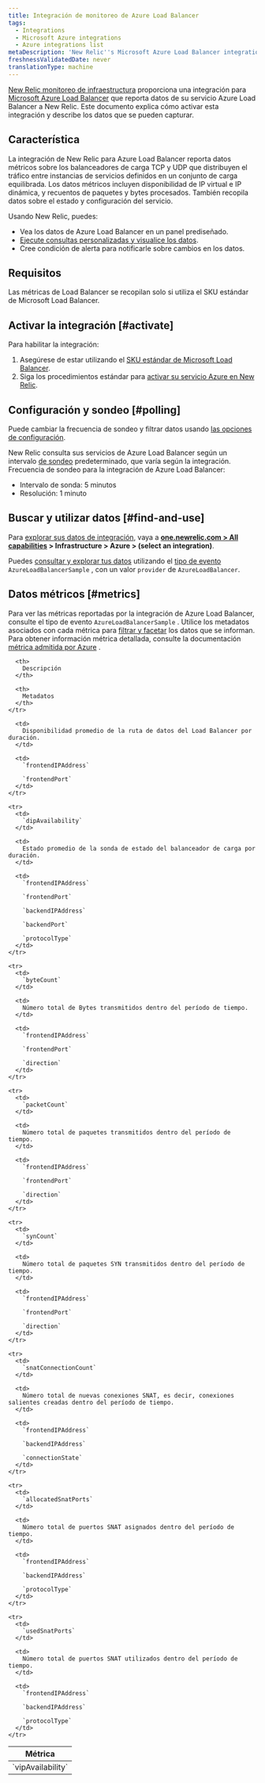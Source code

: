 ```yaml
---
title: Integración de monitoreo de Azure Load Balancer
tags:
  - Integrations
  - Microsoft Azure integrations
  - Azure integrations list
metaDescription: 'New Relic''s Microsoft Azure Load Balancer integration: what data it reports, and how to enable it.'
freshnessValidatedDate: never
translationType: machine
---
```


[New Relic monitoreo de infraestructura](/docs/infrastructure) proporciona una integración para [Microsoft Azure Load Balancer](https://docs.microsoft.com/en-us/azure/load-balancer/) que reporta datos de su servicio Azure Load Balancer a New Relic. Este documento explica cómo activar esta integración y describe los datos que se pueden capturar.

## Característica

La integración de New Relic para Azure Load Balancer reporta datos métricos sobre los balanceadores de carga TCP y UDP que distribuyen el tráfico entre instancias de servicios definidos en un conjunto de carga equilibrada. Los datos métricos incluyen disponibilidad de IP virtual e IP dinámica, y recuentos de paquetes y bytes procesados. También recopila datos sobre el estado y configuración del servicio.

Usando New Relic, puedes:

* Vea los datos de Azure Load Balancer en un panel prediseñado.
* [Ejecute consultas personalizadas y visualice los datos](/docs/using-new-relic/data/understand-data/query-new-relic-data).
* Cree condición de alerta para notificarle sobre cambios en los datos.

## Requisitos

Las métricas de Load Balancer se recopilan solo si utiliza el SKU estándar de Microsoft Load Balancer.

## Activar la integración [#activate]

Para habilitar la integración:

1. Asegúrese de estar utilizando el [SKU estándar de Microsoft Load Balancer](#requirements).
2. Siga los procedimientos estándar para [activar su servicio Azure en New Relic](/docs/infrastructure/microsoft-azure-integrations/getting-started/activate-azure-integrations).

## Configuración y sondeo [#polling]

Puede cambiar la frecuencia de sondeo y filtrar datos usando [las opciones de configuración](/docs/integrations/new-relic-integrations/getting-started/configure-polling-frequency-data-collection-cloud-integrations).

New Relic consulta sus servicios de Azure Load Balancer según un intervalo [de sondeo](/docs/integrations/microsoft-azure-integrations/getting-started/azure-integration-polling) predeterminado, que varía según la integración. Frecuencia de sondeo para la integración de Azure Load Balancer:

* Intervalo de sonda: 5 minutos
* Resolución: 1 minuto

## Buscar y utilizar datos [#find-and-use]

Para [explorar sus datos de integración](/docs/infrastructure/integrations/find-use-infrastructure-integration-data), vaya a <DNT>**[one.newrelic.com > All capabilities](https://one.newrelic.com/all-capabilities) > Infrastructure > Azure > (select an integration)**</DNT>.

Puedes [consultar y explorar tus datos](/docs/using-new-relic/data/understand-data/query-new-relic-data) utilizando el [tipo de evento](/docs/data-apis/understand-data/new-relic-data-types/#event-data) `AzureLoadBalancerSample` , con un valor `provider` de `AzureLoadBalancer`.

## Datos métricos [#metrics]

Para ver las métricas reportadas por la integración de Azure Load Balancer, consulte el tipo de evento `AzureLoadBalancerSample` . Utilice los metadatos asociados con cada métrica para [filtrar y facetar](/docs/infrastructure/integrations-getting-started/getting-started/understand-integration-data-data-types#metric) los datos que se informan. Para obtener información métrica detallada, consulte la documentación [métrica admitida por Azure](https://docs.microsoft.com/en-us/azure/azure-monitor/platform/metrics-supported#microsoftnetworkloadbalancers) .

<table>
  <thead>
    <tr>
      <th style={{ width: "250px" }}>
        Métrica
      </th>

      <th>
        Descripción
      </th>

      <th>
        Metadatos
      </th>
    </tr>
  </thead>

  <tbody>
    <tr>
      <td>
        `vipAvailability`
      </td>

      <td>
        Disponibilidad promedio de la ruta de datos del Load Balancer por duración.
      </td>

      <td>
        `frontendIPAddress`

        `frontendPort`
      </td>
    </tr>

    <tr>
      <td>
        `dipAvailability`
      </td>

      <td>
        Estado promedio de la sonda de estado del balanceador de carga por duración.
      </td>

      <td>
        `frontendIPAddress`

        `frontendPort`

        `backendIPAddress`

        `backendPort`

        `protocolType`
      </td>
    </tr>

    <tr>
      <td>
        `byteCount`
      </td>

      <td>
        Número total de Bytes transmitidos dentro del período de tiempo.
      </td>

      <td>
        `frontendIPAddress`

        `frontendPort`

        `direction`
      </td>
    </tr>

    <tr>
      <td>
        `packetCount`
      </td>

      <td>
        Número total de paquetes transmitidos dentro del período de tiempo.
      </td>

      <td>
        `frontendIPAddress`

        `frontendPort`

        `direction`
      </td>
    </tr>

    <tr>
      <td>
        `synCount`
      </td>

      <td>
        Número total de paquetes SYN transmitidos dentro del período de tiempo.
      </td>

      <td>
        `frontendIPAddress`

        `frontendPort`

        `direction`
      </td>
    </tr>

    <tr>
      <td>
        `snatConnectionCount`
      </td>

      <td>
        Número total de nuevas conexiones SNAT, es decir, conexiones salientes creadas dentro del período de tiempo.
      </td>

      <td>
        `frontendIPAddress`

        `backendIPAddress`

        `connectionState`
      </td>
    </tr>

    <tr>
      <td>
        `allocatedSnatPorts`
      </td>

      <td>
        Número total de puertos SNAT asignados dentro del período de tiempo.
      </td>

      <td>
        `frontendIPAddress`

        `backendIPAddress`

        `protocolType`
      </td>
    </tr>

    <tr>
      <td>
        `usedSnatPorts`
      </td>

      <td>
        Número total de puertos SNAT utilizados dentro del período de tiempo.
      </td>

      <td>
        `frontendIPAddress`

        `backendIPAddress`

        `protocolType`
      </td>
    </tr>
  </tbody>
</table>
